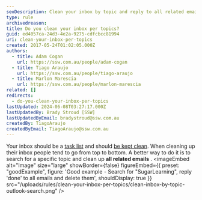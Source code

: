 ```yaml
---
seoDescription: Clean your inbox by topic and reply to all related emails to keep your task list organized.
type: rule
archivedreason:
title: Do you clean your inbox per topics?
guid: ed4057ca-24d3-4e2a-9275-cdfcbcc81994
uri: clean-your-inbox-per-topics
created: 2017-05-24T01:02:05.000Z
authors:
  - title: Adam Cogan
    url: https://ssw.com.au/people/adam-cogan
  - title: Tiago Araujo
    url: https://ssw.com.au/people/tiago-araujo
  - title: Marlon Marescia
    url: https://ssw.com.au/people/marlon-marescia
related: []
redirects:
  - do-you-clean-your-inbox-per-topics
lastUpdated: 2024-06-08T03:27:17.000Z
lastUpdatedBy: Brady Stroud [SSW]
lastUpdatedByEmail: bradystroud@ssw.com.au
createdBy: TiagoAraujo
createdByEmail: TiagoAraujo@ssw.com.au
---
```


Your inbox should be a [task list](/dones-is-your-inbox-a-task-list-only) and should [be kept clean](/dones-do-you-reply-done-and-delete-the-original-email). When cleaning up their inbox people tend to go from top to bottom. A better way to do it is to search for a specific topic and clean up **all related emails** .
<imageEmbed
  alt="Image"
  size="large"
  showBorder={false}
  figureEmbed={{
    preset: "goodExample",
    figure: 'Good example - Search for "SugarLearning", reply \'done\' to all emails and delete them',
    shouldDisplay: true
  }}
  src="/uploads/rules/clean-your-inbox-per-topics/clean-inbox-by-topic-outlook-search.png"
/>
